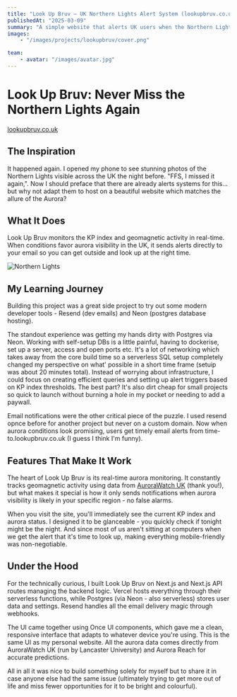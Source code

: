 ```yaml
---
title: "Look Up Bruv — UK Northern Lights Alert System (lookupbruv.co.uk)"
publishedAt: "2025-03-09"
summary: "A simple website that alerts UK users when the Northern Lights are visible, using real-time aurora monitoring and email notifications."
images:
    - "/images/projects/lookupbruv/cover.png"

team:
    - avatar: "/images/avatar.jpg"
---
```

# Look Up Bruv: Never Miss the Northern Lights Again

[lookupbruv.co.uk](https://lookupbruv.co.uk)

## The Inspiration

It happened again. I opened my phone to see stunning photos of the Northern Lights visible across the UK the night before. "FFS, I missed it again,". Now I should preface that there are already alerts systems for this... but why not adapt them to host on a beautiful website which matches the allure of the Aurora?

## What It Does

Look Up Bruv monitors the KP index and geomagnetic activity in real-time. When conditions favor aurora visibility in the UK, it sends alerts directly to your email so you can get outside and look up at the right time.

![Northern Lights](/images/projects/lookupbruv/cover.jpg)

## My Learning Journey

Building this project was a great side project to try out some modern developer tools - Resend (dev emails) and Neon (postgres database hosting). 

The standout experience was getting my hands dirty with Postgres via Neon. Working with self-setup DBs is a little painful, having to dockerise, set up a server, access and open ports etc. It's a lot of networking which takes away from the core build time so a serverless SQL setup completely changed my perspective on what' possible in a short time frame (setuip was about 20 minutes total). Instead of worrying about infrastructure, I could focus on creating efficient queries and setting up alert triggers based on KP index thresholds. The best part? It's also dirt cheap for small projects so quick to launch without burning a hole in my pocket or needing to add a paywall. 

Email notifications were the other critical piece of the puzzle. I used resend opnce before for another project but never on a custom domain. Now when aurora conditions look promising, users get timely email alerts from time-to.lookupbruv.co.uk (I guess I think I'm funny). 

## Features That Make It Work

The heart of Look Up Bruv is its real-time aurora monitoring. It constantly tracks geomagnetic activity using data from [AuroraWatch UK](https://aurorawatch.lancs.ac.uk/) (thank you!), but what makes it special is how it only sends notifications when aurora visibility is likely in your specific region - no false alarms.

When you visit the site, you'll immediately see the current KP index and aurora status. I designed it to be glanceable - you quickly check if tonight might be the night. And since most of us aren't sitting at computers when we get the alert that it's time to look up, making everything mobile-friendly was non-negotiable.

## Under the Hood

For the technically curious, I built Look Up Bruv on Next.js and Next.js API routes managing the backend logic. Vercel hosts everything through their serverless functions, while Postgres (via Neon - also serverless) stores user data and settings. Resend handles all the email delivery magic through webhooks. 

The UI came together using Once UI components, which gave me a clean, responsive interface that adapts to whatever device you're using. This is the same UI as my personal website. All the aurora data comes directly from AuroraWatch UK (run by Lancaster University) and Aurora Reach for accurate predictions.

All in all it was nice to build something solely for myself but to share it in case anyone else had the same issue (ultimately trying to get more out of life and miss fewer opportunities for it to be bright and colourful).
